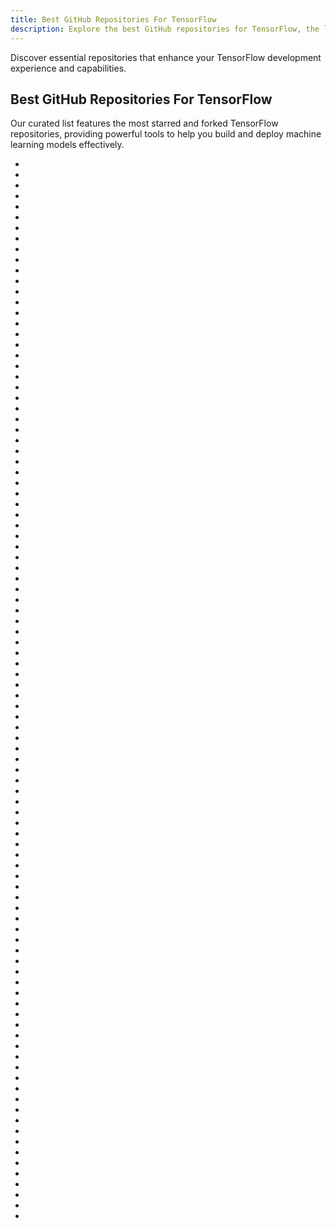 ```yaml
---
title: Best GitHub Repositories For TensorFlow
description: Explore the best GitHub repositories for TensorFlow, the leading framework for machine learning.
---
```

Discover essential repositories that enhance your TensorFlow development experience and capabilities.

## Best GitHub Repositories For TensorFlow

Our curated list features the most starred and forked TensorFlow repositories, providing powerful tools to help you build and deploy machine learning models effectively.

- <Badge owner="tensorflow" repoName="tensorflow" stars="https://img.shields.io/github/stars/tensorflow/tensorflow?style=flat&logoSize=auto" forks="https://img.shields.io/github/forks/tensorflow/tensorflow?style=flat&logoSize=auto"/>
- <Badge owner="huggingface" repoName="transformers" stars="https://img.shields.io/github/stars/huggingface/transformers?style=flat&logoSize=auto" forks="https://img.shields.io/github/forks/huggingface/transformers?style=flat&logoSize=auto"/>
- <Badge owner="tensorflow" repoName="models" stars="https://img.shields.io/github/stars/tensorflow/models?style=flat&logoSize=auto" forks="https://img.shields.io/github/forks/tensorflow/models?style=flat&logoSize=auto"/>
- <Badge owner="fighting41love" repoName="funNLP" stars="https://img.shields.io/github/stars/fighting41love/funNLP?style=flat&logoSize=auto" forks="https://img.shields.io/github/forks/fighting41love/funNLP?style=flat&logoSize=auto"/>
- <Badge owner="keras-team" repoName="keras" stars="https://img.shields.io/github/stars/keras-team/keras?style=flat&logoSize=auto" forks="https://img.shields.io/github/forks/keras-team/keras?style=flat&logoSize=auto"/>
- <Badge owner="CorentinJ" repoName="Real-Time-Voice-Cloning" stars="https://img.shields.io/github/stars/CorentinJ/Real-Time-Voice-Cloning?style=flat&logoSize=auto" forks="https://img.shields.io/github/forks/CorentinJ/Real-Time-Voice-Cloning?style=flat&logoSize=auto"/>
- <Badge owner="aymericdamien" repoName="TensorFlow-Examples" stars="https://img.shields.io/github/stars/aymericdamien/TensorFlow-Examples?style=flat&logoSize=auto" forks="https://img.shields.io/github/forks/aymericdamien/TensorFlow-Examples?style=flat&logoSize=auto"/>
- <Badge owner="google-research" repoName="bert" stars="https://img.shields.io/github/stars/google-research/bert?style=flat&logoSize=auto" forks="https://img.shields.io/github/forks/google-research/bert?style=flat&logoSize=auto"/>
- <Badge owner="photoprism" repoName="photoprism" stars="https://img.shields.io/github/stars/photoprism/photoprism?style=flat&logoSize=auto" forks="https://img.shields.io/github/forks/photoprism/photoprism?style=flat&logoSize=auto"/>
- <Badge owner="xitu" repoName="gold-miner" stars="https://img.shields.io/github/stars/xitu/gold-miner?style=flat&logoSize=auto" forks="https://img.shields.io/github/forks/xitu/gold-miner?style=flat&logoSize=auto"/>
- <Badge owner="ray-project" repoName="ray" stars="https://img.shields.io/github/stars/ray-project/ray?style=flat&logoSize=auto" forks="https://img.shields.io/github/forks/ray-project/ray?style=flat&logoSize=auto"/>
- <Badge owner="lutzroeder" repoName="netron" stars="https://img.shields.io/github/stars/lutzroeder/netron?style=flat&logoSize=auto" forks="https://img.shields.io/github/forks/lutzroeder/netron?style=flat&logoSize=auto"/>
- <Badge owner="ageron" repoName="handson-ml2" stars="https://img.shields.io/github/stars/ageron/handson-ml2?style=flat&logoSize=auto" forks="https://img.shields.io/github/forks/ageron/handson-ml2?style=flat&logoSize=auto"/>
- <Badge owner="donnemartin" repoName="data-science-ipython-notebooks" stars="https://img.shields.io/github/stars/donnemartin/data-science-ipython-notebooks?style=flat&logoSize=auto" forks="https://img.shields.io/github/forks/donnemartin/data-science-ipython-notebooks?style=flat&logoSize=auto"/>
- <Badge owner="deezer" repoName="spleeter" stars="https://img.shields.io/github/stars/deezer/spleeter?style=flat&logoSize=auto" forks="https://img.shields.io/github/forks/deezer/spleeter?style=flat&logoSize=auto"/>
- <Badge owner="mozilla" repoName="DeepSpeech" stars="https://img.shields.io/github/stars/mozilla/DeepSpeech?style=flat&logoSize=auto" forks="https://img.shields.io/github/forks/mozilla/DeepSpeech?style=flat&logoSize=auto"/>
- <Badge owner="ageron" repoName="handson-ml" stars="https://img.shields.io/github/stars/ageron/handson-ml?style=flat&logoSize=auto" forks="https://img.shields.io/github/forks/ageron/handson-ml?style=flat&logoSize=auto"/>
- <Badge owner="matterport" repoName="Mask_RCNN" stars="https://img.shields.io/github/stars/matterport/Mask_RCNN?style=flat&logoSize=auto" forks="https://img.shields.io/github/forks/matterport/Mask_RCNN?style=flat&logoSize=auto"/>
- <Badge owner="roboflow" repoName="supervision" stars="https://img.shields.io/github/stars/roboflow/supervision?style=flat&logoSize=auto" forks="https://img.shields.io/github/forks/roboflow/supervision?style=flat&logoSize=auto"/>
- <Badge owner="d2l-ai" repoName="d2l-en" stars="https://img.shields.io/github/stars/d2l-ai/d2l-en?style=flat&logoSize=auto" forks="https://img.shields.io/github/forks/d2l-ai/d2l-en?style=flat&logoSize=auto"/>
- <Badge owner="MLEveryday" repoName="100-Days-Of-ML-Code" stars="https://img.shields.io/github/stars/MLEveryday/100-Days-Of-ML-Code?style=flat&logoSize=auto" forks="https://img.shields.io/github/forks/MLEveryday/100-Days-Of-ML-Code?style=flat&logoSize=auto"/>
- <Badge owner="dennybritz" repoName="reinforcement-learning" stars="https://img.shields.io/github/stars/dennybritz/reinforcement-learning?style=flat&logoSize=auto" forks="https://img.shields.io/github/forks/dennybritz/reinforcement-learning?style=flat&logoSize=auto"/>
- <Badge owner="Tencent" repoName="ncnn" stars="https://img.shields.io/github/stars/Tencent/ncnn?style=flat&logoSize=auto" forks="https://img.shields.io/github/forks/Tencent/ncnn?style=flat&logoSize=auto"/>
- <Badge owner="huggingface" repoName="datasets" stars="https://img.shields.io/github/stars/huggingface/datasets?style=flat&logoSize=auto" forks="https://img.shields.io/github/forks/huggingface/datasets?style=flat&logoSize=auto"/>
- <Badge owner="blakeblackshear" repoName="frigate" stars="https://img.shields.io/github/stars/blakeblackshear/frigate?style=flat&logoSize=auto" forks="https://img.shields.io/github/forks/blakeblackshear/frigate?style=flat&logoSize=auto"/>
- <Badge owner="onnx" repoName="onnx" stars="https://img.shields.io/github/stars/onnx/onnx?style=flat&logoSize=auto" forks="https://img.shields.io/github/forks/onnx/onnx?style=flat&logoSize=auto"/>
- <Badge owner="jtoy" repoName="awesome-tensorflow" stars="https://img.shields.io/github/stars/jtoy/awesome-tensorflow?style=flat&logoSize=auto" forks="https://img.shields.io/github/forks/jtoy/awesome-tensorflow?style=flat&logoSize=auto"/>
- <Badge owner="justadudewhohacks" repoName="face-api.js" stars="https://img.shields.io/github/stars/justadudewhohacks/face-api.js?style=flat&logoSize=auto" forks="https://img.shields.io/github/forks/justadudewhohacks/face-api.js?style=flat&logoSize=auto"/>
- <Badge owner="ml-tooling" repoName="best-of-ml-python" stars="https://img.shields.io/github/stars/ml-tooling/best-of-ml-python?style=flat&logoSize=auto" forks="https://img.shields.io/github/forks/ml-tooling/best-of-ml-python?style=flat&logoSize=auto"/>
- <Badge owner="instillai" repoName="TensorFlow-Course" stars="https://img.shields.io/github/stars/instillai/TensorFlow-Course?style=flat&logoSize=auto" forks="https://img.shields.io/github/forks/instillai/TensorFlow-Course?style=flat&logoSize=auto"/>
- <Badge owner="microsoft" repoName="onnxruntime" stars="https://img.shields.io/github/stars/microsoft/onnxruntime?style=flat&logoSize=auto" forks="https://img.shields.io/github/forks/microsoft/onnxruntime?style=flat&logoSize=auto"/>
- <Badge owner="Mikoto10032" repoName="DeepLearning" stars="https://img.shields.io/github/stars/Mikoto10032/DeepLearning?style=flat&logoSize=auto" forks="https://img.shields.io/github/forks/Mikoto10032/DeepLearning?style=flat&logoSize=auto"/>
- <Badge owner="kubeflow" repoName="kubeflow" stars="https://img.shields.io/github/stars/kubeflow/kubeflow?style=flat&logoSize=auto" forks="https://img.shields.io/github/forks/kubeflow/kubeflow?style=flat&logoSize=auto"/>
- <Badge owner="horovod" repoName="horovod" stars="https://img.shields.io/github/stars/horovod/horovod?style=flat&logoSize=auto" forks="https://img.shields.io/github/forks/horovod/horovod?style=flat&logoSize=auto"/>
- <Badge owner="graykode" repoName="nlp-tutorial" stars="https://img.shields.io/github/stars/graykode/nlp-tutorial?style=flat&logoSize=auto" forks="https://img.shields.io/github/forks/graykode/nlp-tutorial?style=flat&logoSize=auto"/>
- <Badge owner="NVlabs" repoName="stylegan" stars="https://img.shields.io/github/stars/NVlabs/stylegan?style=flat&logoSize=auto" forks="https://img.shields.io/github/forks/NVlabs/stylegan?style=flat&logoSize=auto"/>
- <Badge owner="tensorflow" repoName="tfjs-models" stars="https://img.shields.io/github/stars/tensorflow/tfjs-models?style=flat&logoSize=auto" forks="https://img.shields.io/github/forks/tensorflow/tfjs-models?style=flat&logoSize=auto"/>
- <Badge owner="microsoft" repoName="nni" stars="https://img.shields.io/github/stars/microsoft/nni?style=flat&logoSize=auto" forks="https://img.shields.io/github/forks/microsoft/nni?style=flat&logoSize=auto"/>
- <Badge owner="ivy-llc" repoName="ivy" stars="https://img.shields.io/github/stars/ivy-llc/ivy?style=flat&logoSize=auto" forks="https://img.shields.io/github/forks/ivy-llc/ivy?style=flat&logoSize=auto"/>
- <Badge owner="virgili0" repoName="Virgilio" stars="https://img.shields.io/github/stars/virgili0/Virgilio?style=flat&logoSize=auto" forks="https://img.shields.io/github/forks/virgili0/Virgilio?style=flat&logoSize=auto"/>
- <Badge owner="davidsandberg" repoName="facenet" stars="https://img.shields.io/github/stars/davidsandberg/facenet?style=flat&logoSize=auto" forks="https://img.shields.io/github/forks/davidsandberg/facenet?style=flat&logoSize=auto"/>
- <Badge owner="deeplearning4j" repoName="deeplearning4j" stars="https://img.shields.io/github/stars/deeplearning4j/deeplearning4j?style=flat&logoSize=auto" forks="https://img.shields.io/github/forks/deeplearning4j/deeplearning4j?style=flat&logoSize=auto"/>
- <Badge owner="NVIDIA" repoName="DeepLearningExamples" stars="https://img.shields.io/github/stars/NVIDIA/DeepLearningExamples?style=flat&logoSize=auto" forks="https://img.shields.io/github/forks/NVIDIA/DeepLearningExamples?style=flat&logoSize=auto"/>
- <Badge owner="dragen1860" repoName="Deep-Learning-with-TensorFlow-book" stars="https://img.shields.io/github/stars/dragen1860/Deep-Learning-with-TensorFlow-book?style=flat&logoSize=auto" forks="https://img.shields.io/github/forks/dragen1860/Deep-Learning-with-TensorFlow-book?style=flat&logoSize=auto"/>
- <Badge owner="cvat-ai" repoName="cvat" stars="https://img.shields.io/github/stars/cvat-ai/cvat?style=flat&logoSize=auto" forks="https://img.shields.io/github/forks/cvat-ai/cvat?style=flat&logoSize=auto"/>
- <Badge owner="jikexueyuanwiki" repoName="tensorflow-zh" stars="https://img.shields.io/github/stars/jikexueyuanwiki/tensorflow-zh?style=flat&logoSize=auto" forks="https://img.shields.io/github/forks/jikexueyuanwiki/tensorflow-zh?style=flat&logoSize=auto"/>
- <Badge owner="alyssaxuu" repoName="screenity" stars="https://img.shields.io/github/stars/alyssaxuu/screenity?style=flat&logoSize=auto" forks="https://img.shields.io/github/forks/alyssaxuu/screenity?style=flat&logoSize=auto"/>
- <Badge owner="MorvanZhou" repoName="tutorials" stars="https://img.shields.io/github/stars/MorvanZhou/tutorials?style=flat&logoSize=auto" forks="https://img.shields.io/github/forks/MorvanZhou/tutorials?style=flat&logoSize=auto"/>
- <Badge owner="isl-org" repoName="Open3D" stars="https://img.shields.io/github/stars/isl-org/Open3D?style=flat&logoSize=auto" forks="https://img.shields.io/github/forks/isl-org/Open3D?style=flat&logoSize=auto"/>
- <Badge owner="Dujltqzv" repoName="Some-Many-Books" stars="https://img.shields.io/github/stars/Dujltqzv/Some-Many-Books?style=flat&logoSize=auto" forks="https://img.shields.io/github/forks/Dujltqzv/Some-Many-Books?style=flat&logoSize=auto"/>
- <Badge owner="NVlabs" repoName="stylegan2" stars="https://img.shields.io/github/stars/NVlabs/stylegan2?style=flat&logoSize=auto" forks="https://img.shields.io/github/forks/NVlabs/stylegan2?style=flat&logoSize=auto"/>
- <Badge owner="lengstrom" repoName="fast-style-transfer" stars="https://img.shields.io/github/stars/lengstrom/fast-style-transfer?style=flat&logoSize=auto" forks="https://img.shields.io/github/forks/lengstrom/fast-style-transfer?style=flat&logoSize=auto"/>
- <Badge owner="vipstone" repoName="faceai" stars="https://img.shields.io/github/stars/vipstone/faceai?style=flat&logoSize=auto" forks="https://img.shields.io/github/forks/vipstone/faceai?style=flat&logoSize=auto"/>
- <Badge owner="google" repoName="dopamine" stars="https://img.shields.io/github/stars/google/dopamine?style=flat&logoSize=auto" forks="https://img.shields.io/github/forks/google/dopamine?style=flat&logoSize=auto"/>
- <Badge owner="chiphuyen" repoName="stanford-tensorflow-tutorials" stars="https://img.shields.io/github/stars/chiphuyen/stanford-tensorflow-tutorials?style=flat&logoSize=auto" forks="https://img.shields.io/github/forks/chiphuyen/stanford-tensorflow-tutorials?style=flat&logoSize=auto"/>
- <Badge owner="lexfridman" repoName="mit-deep-learning" stars="https://img.shields.io/github/stars/lexfridman/mit-deep-learning?style=flat&logoSize=auto" forks="https://img.shields.io/github/forks/lexfridman/mit-deep-learning?style=flat&logoSize=auto"/>
- <Badge owner="lTbgykio" repoName="Books-Free-Books" stars="https://img.shields.io/github/stars/lTbgykio/Books-Free-Books?style=flat&logoSize=auto" forks="https://img.shields.io/github/forks/lTbgykio/Books-Free-Books?style=flat&logoSize=auto"/>
- <Badge owner="lyhue1991" repoName="eat_tensorflow2_in_30_days" stars="https://img.shields.io/github/stars/lyhue1991/eat_tensorflow2_in_30_days?style=flat&logoSize=auto" forks="https://img.shields.io/github/forks/lyhue1991/eat_tensorflow2_in_30_days?style=flat&logoSize=auto"/>
- <Badge owner="google-deepmind" repoName="sonnet" stars="https://img.shields.io/github/stars/google-deepmind/sonnet?style=flat&logoSize=auto" forks="https://img.shields.io/github/forks/google-deepmind/sonnet?style=flat&logoSize=auto"/>
- <Badge owner="tangyudi" repoName="Ai-Learn" stars="https://img.shields.io/github/stars/tangyudi/Ai-Learn?style=flat&logoSize=auto" forks="https://img.shields.io/github/forks/tangyudi/Ai-Learn?style=flat&logoSize=auto"/>
- <Badge owner="ymcui" repoName="Chinese-BERT-wwm" stars="https://img.shields.io/github/stars/ymcui/Chinese-BERT-wwm?style=flat&logoSize=auto" forks="https://img.shields.io/github/forks/ymcui/Chinese-BERT-wwm?style=flat&logoSize=auto"/>
- <Badge owner="tflearn" repoName="tflearn" stars="https://img.shields.io/github/stars/tflearn/tflearn?style=flat&logoSize=auto" forks="https://img.shields.io/github/forks/tflearn/tflearn?style=flat&logoSize=auto"/>
- <Badge owner="Hvass-Labs" repoName="TensorFlow-Tutorials" stars="https://img.shields.io/github/stars/Hvass-Labs/TensorFlow-Tutorials?style=flat&logoSize=auto" forks="https://img.shields.io/github/forks/Hvass-Labs/TensorFlow-Tutorials?style=flat&logoSize=auto"/>
- <Badge owner="keras-team" repoName="autokeras" stars="https://img.shields.io/github/stars/keras-team/autokeras?style=flat&logoSize=auto" forks="https://img.shields.io/github/forks/keras-team/autokeras?style=flat&logoSize=auto"/>
- <Badge owner="wandb" repoName="wandb" stars="https://img.shields.io/github/stars/wandb/wandb?style=flat&logoSize=auto" forks="https://img.shields.io/github/forks/wandb/wandb?style=flat&logoSize=auto"/>
- <Badge owner="MorvanZhou" repoName="Reinforcement-learning-with-tensorflow" stars="https://img.shields.io/github/stars/MorvanZhou/Reinforcement-learning-with-tensorflow?style=flat&logoSize=auto" forks="https://img.shields.io/github/forks/MorvanZhou/Reinforcement-learning-with-tensorflow?style=flat&logoSize=auto"/>
- <Badge owner="vahidk" repoName="EffectiveTensorflow" stars="https://img.shields.io/github/stars/vahidk/EffectiveTensorflow?style=flat&logoSize=auto" forks="https://img.shields.io/github/forks/vahidk/EffectiveTensorflow?style=flat&logoSize=auto"/>
- <Badge owner="satellite-image-deep-learning" repoName="techniques" stars="https://img.shields.io/github/stars/satellite-image-deep-learning/techniques?style=flat&logoSize=auto" forks="https://img.shields.io/github/forks/satellite-image-deep-learning/techniques?style=flat&logoSize=auto"/>
- <Badge owner="PeterL1n" repoName="RobustVideoMatting" stars="https://img.shields.io/github/stars/PeterL1n/RobustVideoMatting?style=flat&logoSize=auto" forks="https://img.shields.io/github/forks/PeterL1n/RobustVideoMatting?style=flat&logoSize=auto"/>
- <Badge owner="arogozhnikov" repoName="einops" stars="https://img.shields.io/github/stars/arogozhnikov/einops?style=flat&logoSize=auto" forks="https://img.shields.io/github/forks/arogozhnikov/einops?style=flat&logoSize=auto"/>
- <Badge owner="EleutherAI" repoName="gpt-neo" stars="https://img.shields.io/github/stars/EleutherAI/gpt-neo?style=flat&logoSize=auto" forks="https://img.shields.io/github/forks/EleutherAI/gpt-neo?style=flat&logoSize=auto"/>
- <Badge owner="activeloopai" repoName="deeplake" stars="https://img.shields.io/github/stars/activeloopai/deeplake?style=flat&logoSize=auto" forks="https://img.shields.io/github/forks/activeloopai/deeplake?style=flat&logoSize=auto"/>
- <Badge owner="infinitered" repoName="nsfwjs" stars="https://img.shields.io/github/stars/infinitered/nsfwjs?style=flat&logoSize=auto" forks="https://img.shields.io/github/forks/infinitered/nsfwjs?style=flat&logoSize=auto"/>
- <Badge owner="replicate" repoName="cog" stars="https://img.shields.io/github/stars/replicate/cog?style=flat&logoSize=auto" forks="https://img.shields.io/github/forks/replicate/cog?style=flat&logoSize=auto"/>
- <Badge owner="jackzhenguo" repoName="python-small-examples" stars="https://img.shields.io/github/stars/jackzhenguo/python-small-examples?style=flat&logoSize=auto" forks="https://img.shields.io/github/forks/jackzhenguo/python-small-examples?style=flat&logoSize=auto"/>
- <Badge owner="tensorflow" repoName="examples" stars="https://img.shields.io/github/stars/tensorflow/examples?style=flat&logoSize=auto" forks="https://img.shields.io/github/forks/tensorflow/examples?style=flat&logoSize=auto"/>
- <Badge owner="brightmart" repoName="text_classification" stars="https://img.shields.io/github/stars/brightmart/text_classification?style=flat&logoSize=auto" forks="https://img.shields.io/github/forks/brightmart/text_classification?style=flat&logoSize=auto"/>
- <Badge owner="nl8590687" repoName="ASRT_SpeechRecognition" stars="https://img.shields.io/github/stars/nl8590687/ASRT_SpeechRecognition?style=flat&logoSize=auto" forks="https://img.shields.io/github/forks/nl8590687/ASRT_SpeechRecognition?style=flat&logoSize=auto"/>
- <Badge owner="czy36mengfei" repoName="tensorflow2_tutorials_chinese" stars="https://img.shields.io/github/stars/czy36mengfei/tensorflow2_tutorials_chinese?style=flat&logoSize=auto" forks="https://img.shields.io/github/forks/czy36mengfei/tensorflow2_tutorials_chinese?style=flat&logoSize=auto"/>
- <Badge owner="ageron" repoName="handson-ml3" stars="https://img.shields.io/github/stars/ageron/handson-ml3?style=flat&logoSize=auto" forks="https://img.shields.io/github/forks/ageron/handson-ml3?style=flat&logoSize=auto"/>
- <Badge owner="tensorlayer" repoName="TensorLayer" stars="https://img.shields.io/github/stars/tensorlayer/TensorLayer?style=flat&logoSize=auto" forks="https://img.shields.io/github/forks/tensorlayer/TensorLayer?style=flat&logoSize=auto"/>
- <Badge owner="wiseodd" repoName="generative-models" stars="https://img.shields.io/github/stars/wiseodd/generative-models?style=flat&logoSize=auto" forks="https://img.shields.io/github/forks/wiseodd/generative-models?style=flat&logoSize=auto"/>
- <Badge owner="aamini" repoName="introtodeeplearning" stars="https://img.shields.io/github/stars/aamini/introtodeeplearning?style=flat&logoSize=auto" forks="https://img.shields.io/github/forks/aamini/introtodeeplearning?style=flat&logoSize=auto"/>
- <Badge owner="carpedm20" repoName="DCGAN-tensorflow" stars="https://img.shields.io/github/stars/carpedm20/DCGAN-tensorflow?style=flat&logoSize=auto" forks="https://img.shields.io/github/forks/carpedm20/DCGAN-tensorflow?style=flat&logoSize=auto"/>
- <Badge owner="qqwweee" repoName="keras-yolo3" stars="https://img.shields.io/github/stars/qqwweee/keras-yolo3?style=flat&logoSize=auto" forks="https://img.shields.io/github/forks/qqwweee/keras-yolo3?style=flat&logoSize=auto"/>
- <Badge owner="tkipf" repoName="gcn" stars="https://img.shields.io/github/stars/tkipf/gcn?style=flat&logoSize=auto" forks="https://img.shields.io/github/forks/tkipf/gcn?style=flat&logoSize=auto"/>
- <Badge owner="rasbt" repoName="python-machine-learning-book-2nd-edition" stars="https://img.shields.io/github/stars/rasbt/python-machine-learning-book-2nd-edition?style=flat&logoSize=auto" forks="https://img.shields.io/github/forks/rasbt/python-machine-learning-book-2nd-edition?style=flat&logoSize=auto"/>
- <Badge owner="Alluxio" repoName="alluxio" stars="https://img.shields.io/github/stars/Alluxio/alluxio?style=flat&logoSize=auto" forks="https://img.shields.io/github/forks/Alluxio/alluxio?style=flat&logoSize=auto"/>
- <Badge owner="princewen" repoName="tensorflow_practice" stars="https://img.shields.io/github/stars/princewen/tensorflow_practice?style=flat&logoSize=auto" forks="https://img.shields.io/github/forks/princewen/tensorflow_practice?style=flat&logoSize=auto"/>
- <Badge owner="deeppavlov" repoName="DeepPavlov" stars="https://img.shields.io/github/stars/deeppavlov/DeepPavlov?style=flat&logoSize=auto" forks="https://img.shields.io/github/forks/deeppavlov/DeepPavlov?style=flat&logoSize=auto"/>
- <Badge owner="tensorflow" repoName="tensorboard" stars="https://img.shields.io/github/stars/tensorflow/tensorboard?style=flat&logoSize=auto" forks="https://img.shields.io/github/forks/tensorflow/tensorboard?style=flat&logoSize=auto"/>
- <Badge owner="hybridgroup" repoName="gocv" stars="https://img.shields.io/github/stars/hybridgroup/gocv?style=flat&logoSize=auto" forks="https://img.shields.io/github/forks/hybridgroup/gocv?style=flat&logoSize=auto"/>
- <Badge owner="tensorflow" repoName="tfjs-examples" stars="https://img.shields.io/github/stars/tensorflow/tfjs-examples?style=flat&logoSize=auto" forks="https://img.shields.io/github/forks/tensorflow/tfjs-examples?style=flat&logoSize=auto"/>
- <Badge owner="probml" repoName="pyprobml" stars="https://img.shields.io/github/stars/probml/pyprobml?style=flat&logoSize=auto" forks="https://img.shields.io/github/forks/probml/pyprobml?style=flat&logoSize=auto"/>
- <Badge owner="tensorflow" repoName="nmt" stars="https://img.shields.io/github/stars/tensorflow/nmt?style=flat&logoSize=auto" forks="https://img.shields.io/github/forks/tensorflow/nmt?style=flat&logoSize=auto"/>
- <Badge owner="dragen1860" repoName="TensorFlow-2.x-Tutorials" stars="https://img.shields.io/github/stars/dragen1860/TensorFlow-2.x-Tutorials?style=flat&logoSize=auto" forks="https://img.shields.io/github/forks/dragen1860/TensorFlow-2.x-Tutorials?style=flat&logoSize=auto"/>
- <Badge owner="ufoym" repoName="deepo" stars="https://img.shields.io/github/stars/ufoym/deepo?style=flat&logoSize=auto" forks="https://img.shields.io/github/forks/ufoym/deepo?style=flat&logoSize=auto"/>
- <Badge owner="tensorpack" repoName="tensorpack" stars="https://img.shields.io/github/stars/tensorpack/tensorpack?style=flat&logoSize=auto" forks="https://img.shields.io/github/forks/tensorpack/tensorpack?style=flat&logoSize=auto"/>
- <Badge owner="nfmcclure" repoName="tensorflow_cookbook" stars="https://img.shields.io/github/stars/nfmcclure/tensorflow_cookbook?style=flat&logoSize=auto" forks="https://img.shields.io/github/forks/nfmcclure/tensorflow_cookbook?style=flat&logoSize=auto"/>
- <Badge owner="zihangdai" repoName="xlnet" stars="https://img.shields.io/github/stars/zihangdai/xlnet?style=flat&logoSize=auto" forks="https://img.shields.io/github/forks/zihangdai/xlnet?style=flat&logoSize=auto"/>